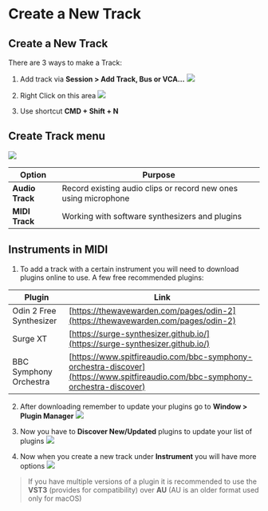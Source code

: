 # Create a New Track

## Create a New Track
There are 3 ways to make a Track:

1. Add track via **Session > Add Track, Bus or VCA...**
![](./assets/add-track-via-session-menu.png)

2. Right Click on this area
![](./assets/right-click-on-this-area.png)

3. Use shortcut **CMD + Shift + N**

## Create Track menu
![](./assets/add-track-menu.png)

| **Option** | **Purpose** | 
| ---------- | ----------- | 
| **Audio Track** | Record existing audio clips or record new ones using microphone |
| **MIDI Track** | Working with software synthesizers and plugins |

## Instruments in MIDI
1. To add a track with a certain instrument you will need to download plugins online to use. A few free recommended plugins:

| **Plugin** | **Link** | 
| ---------- | ----------- |
| Odin 2 Free Synthesizer | [https://thewavewarden.com/pages/odin-2](https://thewavewarden.com/pages/odin-2) |
| Surge XT | [https://surge-synthesizer.github.io/](https://surge-synthesizer.github.io/) |
| BBC Symphony Orchestra | [https://www.spitfireaudio.com/bbc-symphony-orchestra-discover](https://www.spitfireaudio.com/bbc-symphony-orchestra-discover) |

2. After downloading remember to update your plugins go to **Window > Plugin Manager**
![](./assets/plugin-manager.png)

3. Now you have to **Discover New/Updated** plugins to update your list of plugins
![](./assets/discover-new-plugins.png)

4. Now when you create a new track under **Instrument** you will have more options
![](./assets/instruments-for-track.png)

> If you have multiple versions of a plugin it is recommended to use the **VST3** (provides for compatibility) over **AU** (AU is an older format used only for macOS)